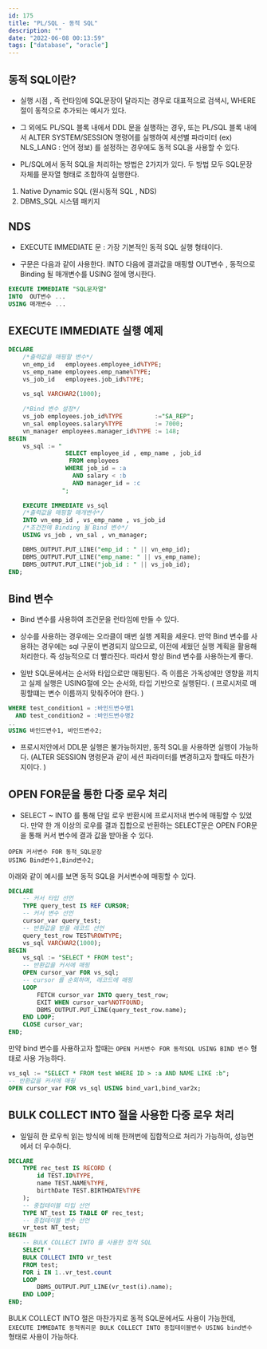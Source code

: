 ```yaml
---
id: 175
title: "PL/SQL - 동적 SQL"
description: ""
date: "2022-06-08 00:13:59"
tags: ["database", "oracle"]
---
```

## 동적 SQL이란?

- 실행 시점 , 즉 런타임에 SQL문장이 달라지는 경우로 대표적으로 검색시, WHERE 절이 동적으로 추가되는 예시가 있다. 
- 그 외에도 PL/SQL 블록 내에서 DDL 문을 실행하는 경우, 또는 PL/SQL 블록 내에서 ALTER SYSTEM/SESSION 명령어를 실행하여 세션별 파라미터 (ex) NLS_LANG : 언어 정보) 를 설정하는 경우에도 동적 SQL을 사용할 수 있다. 

- PL/SQL에서 동적 SQL을 처리하는 방법은 2가지가 있다. 두 방법 모두 SQL문장 자체를 문자열 형태로 조합하여 실행한다. 

1. Native Dynamic SQL (원시동적 SQL , NDS)
2. DBMS_SQL 시스템 패키지 


## NDS 

- EXECUTE IMMEDIATE 문 : 가장 기본적인 동적 SQL 실행 형태이다. 

- 구문은 다음과 같이 사용한다. INTO 다음에 결과값을 매핑할 OUT변수 , 동적으로 Binding 될 매개변수를 USING 절에 명시한다. 

```SQL
EXECUTE IMMEDIATE "SQL문자열"
INTO  OUT변수 ...
USING 매개변수 ...
```

## EXECUTE IMMEDIATE 실행 예제 

```SQL
DECLARE 
    /*출력값을 매핑할 변수*/
    vn_emp_id   employees.employee_id%TYPE;
    vs_emp_name employees.emp_name%TYPE;
    vs_job_id   employees.job_id%TYPE;
    
    vs_sql VARCHAR2(1000);
    
    /*Bind 변수 설정*/
    vs_job employees.job_id%TYPE         :="SA_REP";
    vn_sal employees.salary%TYPE         := 7000;
    vn_manager employees.manager_id%TYPE := 148;
BEGIN 
    vs_sql := "
                SELECT employee_id , emp_name , job_id 
                 FROM employees 
                WHERE job_id = :a
                  AND salary < :b
                  AND manager_id = :c
               ";
                         
    EXECUTE IMMEDIATE vs_sql 
    /*출력값을 매핑할 매개변수*/
    INTO vn_emp_id , vs_emp_name , vs_job_id
    /*조건전에 Binding 될 Bind 변수*/
    USING vs_job , vn_sal , vn_manager;

    DBMS_OUTPUT.PUT_LINE("emp_id : " || vn_emp_id);
    DBMS_OUTPUT.PUT_LINE("emp_name: " || vs_emp_name);
    DBMS_OUTPUT.PUT_LINE("job_id : " || vs_job_id);
END;
```

## Bind 변수

- Bind 변수를 사용하여 조건문을 런타임에 만들 수 있다. 
- 상수를 사용하는 경우에는 오라클이 매번 실행 계획을 세운다. 만약 Bind 변수를 사용하는 경우에는 sql 구문이 변경되지 않으므로, 이전에 세웠던 실행 계획을 활용해 처리한다. 즉 성능적으로 더 빨라진다. 따라서 항상 Bind 변수를 사용하는게 좋다. 

- 일반 SQL문에서는 순서와 타입으로만 매핑된다. 즉 이름은 가독성에만 영향을 끼치고 실제 실행은 USING절에 오는 순서와, 타입 기반으로 실행된다. ( 프로시저로 매핑할떄는 변수 이름까지 맞춰주어야 한다. )

```SQL
WHERE test_condition1 = :바인드변수명1 
  AND test_condition2 = :바인드변수명2
..
USING 바인드변수1, 바인드변수2;
```
- 프로시저안에서 DDL문 실행은 불가능하지만, 동적 SQL을 사용하면 실행이 가능하다. (ALTER SESSION 명령문과 같이 세션 파라미터를 변경하고자 할때도 마찬가지이다. )





## OPEN FOR문을 통한 다중 로우 처리 

- SELECT ~ INTO 를 통해 단일 로우 반환시에 프로시저내 변수에 매핑할 수 있었다. 만약 한 개 이상의 로우를 결과 집합으로 반환하는 SELECT문은 OPEN FOR문을 통해 커서 변수에 결과 값을 받아올 수 있다. 

```
OPEN 커서변수 FOR 동적_SQL문장 
USING Bind변수1,Bind변수2;
```

아래와 같이 예시를 보면 동적 SQL을 커서변수에 매핑할 수 있다. 
```SQL
DECLARE 
    -- 커서 타입 선언
    TYPE query_test IS REF CURSOR;
    -- 커서 변수 선언
    cursor_var query_test;
    -- 반환값을 받을 레코드 선언
    query_test_row TEST%ROWTYPE;
    vs_sql VARCHAR2(1000);
BEGIN
    vs_sql := "SELECT * FROM test";
    -- 반환값을 커서에 매핑
    OPEN cursor_var FOR vs_sql;
    -- cursor 를 순회하며, 레코드에 매핑 
    LOOP  
        FETCH cursor_var INTO query_test_row;
        EXIT WHEN cursor_var%NOTFOUND;
        DBMS_OUTPUT.PUT_LINE(query_test_row.name);
    END LOOP;
    CLOSE cursor_var;
END;
```

만약 bind 변수를 사용하고자 할때는 ```OPEN 커서변수 FOR 동적SQL USING BIND 변수``` 형태로 사용 가능하다. 
```SQL
vs_sql := "SELECT * FROM test WHERE ID > :a AND NAME LIKE :b";
-- 반환값을 커서에 매핑
OPEN cursor_var FOR vs_sql USING bind_var1,bind_var2x;
```

## BULK COLLECT INTO 절을 사용한 다중 로우 처리 

- 일일히 한 로우씩 읽는 방식에 비해 한꺼번에 집합적으로 처리가 가능하여, 성능면에서 더 우수하다. 

```SQL
DECLARE 
    TYPE rec_test IS RECORD (
        id TEST.ID%TYPE,
        name TEST.NAME%TYPE,
        birthDate TEST.BIRTHDATE%TYPE
    );
    -- 중첩테이블 타입 선언
    TYPE NT_test IS TABLE OF rec_test;
    -- 중첩테이블 변수 선언
    vr_test NT_test;
BEGIN 
    -- BULK COLLECT INTO 를 사용한 정적 SQL 
    SELECT *
    BULK COLLECT INTO vr_test
    FROM test;
    FOR i IN 1..vr_test.count
    LOOP
        DBMS_OUTPUT.PUT_LINE(vr_test(i).name);
    END LOOP;
END;
```

BULK COLLECT INTO 절은 마찬가지로 동적 SQL문에서도 사용이 가능한데, 
```EXECUTE IMMEDATE 동적쿼리문 BULK COLLECT INTO 중첩테이블변수 USING bind변수``` 형태로 사용이 가능하다.
